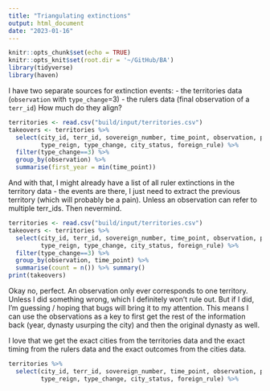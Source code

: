 ```yaml
---
title: "Triangulating extinctions"
output: html_document
date: "2023-01-16"
---
```


```r
knitr::opts_chunk$set(echo = TRUE)
knitr::opts_knit$set(root.dir = '~/GitHub/BA')
library(tidyverse)
library(haven)
```

I have two separate sources for extinction events:
- the territories data (`observation` with `type_change`=3)
- the rulers data (final observation of a `terr_id`)
How much do they align?

```r
territories <- read.csv("build/input/territories.csv")
takeovers <- territories %>% 
  select(city_id, terr_id, sovereign_number, time_point, observation, point_id, 
         type_reign, type_change, city_status, foreign_rule) %>% 
  filter(type_change==3) %>% 
  group_by(observation) %>% 
  summarise(first_year = min(time_point))
```

And with that, I might already have a list of all ruler extinctions in the territory data - the events are there, I just need to extract the previous territory (which will probably be a pain). Unless an observation can refer to multiple terr_ids. Then nevermind.

```r
territories <- read.csv("build/input/territories.csv")
takeovers <- territories %>% 
  select(city_id, terr_id, sovereign_number, time_point, observation, point_id, 
         type_reign, type_change, city_status, foreign_rule) %>% 
  filter(type_change==3) %>% 
  group_by(observation, time_point) %>% 
  summarise(count = n()) %>% summary()
print(takeovers)

```
Okay no, perfect. An observation only ever corresponds to one territory. Unless I did something wrong, which I definitely won't rule out. But if I did, I'm guessing / hoping that bugs will bring it to my attention.
This means I can use the observations as a key to first get the rest of the information back (year, dynasty usurping the city) and then the original dynasty as well.

I love that we get the exact cities from the territories data and the exact timing from the rulers data and the exact outcomes from the cities data.

```r
territories %>% 
  select(city_id, terr_id, sovereign_number, time_point, observation, point_id, 
         type_reign, type_change, city_status, foreign_rule) %>% 
  
  
  
```

